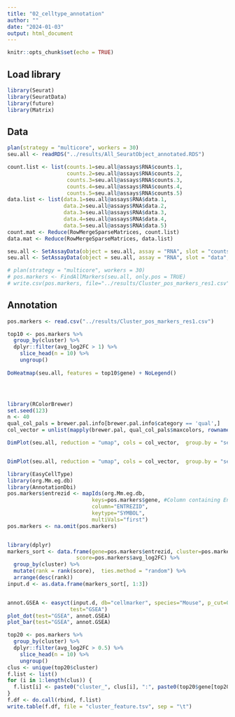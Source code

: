 ---
title: "02_celltype_annotation"
author: ""
date: "2024-01-03"
output: html_document
---

```{r setup, include=FALSE}
knitr::opts_chunk$set(echo = TRUE)
```

## Load library
```{r}
library(Seurat)
library(SeuratData)
library(future)
library(Matrix)
```


## Data
```{r}
plan(strategy = "multicore", workers = 30)
seu.all <- readRDS("../results/All_SeuratObject_annotated.RDS")

count.list <- list(counts.1=seu.all@assays$RNA$counts.1,
                   counts.2=seu.all@assays$RNA$counts.2,
                   counts.3=seu.all@assays$RNA$counts.3,
                   counts.4=seu.all@assays$RNA$counts.4,
                   counts.5=seu.all@assays$RNA$counts.5)
data.list <- list(data.1=seu.all@assays$RNA$data.1,
                  data.2=seu.all@assays$RNA$data.2,
                  data.3=seu.all@assays$RNA$data.3,
                  data.4=seu.all@assays$RNA$data.4,
                  data.5=seu.all@assays$RNA$data.5)
count.mat <- Reduce(RowMergeSparseMatrices, count.list)
data.mat <- Reduce(RowMergeSparseMatrices, data.list)

seu.all <- SetAssayData(object = seu.all, assay = "RNA", slot = "counts", new.data = count.mat)
seu.all <- SetAssayData(object = seu.all, assay = "RNA", slot = "data", new.data = data.mat)

# plan(strategy = "multicore", workers = 30)
# pos.markers <- FindAllMarkers(seu.all, only.pos = TRUE)
# write.csv(pos.markers, file="../results/Cluster_pos_markers_res1.csv")
```


## Annotation
```{r}
pos.markers <- read.csv("../results/Cluster_pos_markers_res1.csv")

top10 <- pos.markers %>%
  group_by(cluster) %>%
  dplyr::filter(avg_log2FC > 1) %>%
    slice_head(n = 10) %>%
    ungroup()
  
DoHeatmap(seu.all, features = top10$gene) + NoLegend()




library(RColorBrewer)
set.seed(123)
n <- 40
qual_col_pals = brewer.pal.info[brewer.pal.info$category == 'qual',]
col_vector = unlist(mapply(brewer.pal, qual_col_pals$maxcolors, rownames(qual_col_pals)))

DimPlot(seu.all, reduction = "umap", cols = col_vector,  group.by = "seurat_clusters", label = TRUE, label.size = 5, repel = TRUE)


DimPlot(seu.all, reduction = "umap", cols = col_vector,  group.by = "seurat_clusters", label = TRUE, label.size = 5, repel = TRUE, split.by = "Group")
```


```{r}
library(EasyCellType)
library(org.Mm.eg.db)
library(AnnotationDbi)
pos.markers$entrezid <- mapIds(org.Mm.eg.db,
                           keys=pos.markers$gene, #Column containing Ensembl gene ids
                           column="ENTREZID",
                           keytype="SYMBOL",
                           multiVals="first")
pos.markers <- na.omit(pos.markers)


library(dplyr)
markers_sort <- data.frame(gene=pos.markers$entrezid, cluster=pos.markers$cluster, 
                      score=pos.markers$avg_log2FC) %>% 
  group_by(cluster) %>% 
  mutate(rank = rank(score),  ties.method = "random") %>% 
  arrange(desc(rank)) 
input.d <- as.data.frame(markers_sort[, 1:3])


annot.GSEA <- easyct(input.d, db="cellmarker", species="Mouse", p_cut=0.3,
                    test="GSEA")
plot_dot(test="GSEA", annot.GSEA)
plot_bar(test="GSEA", annot.GSEA)

```



```{r}
top20 <- pos.markers %>%
  group_by(cluster) %>%
  dplyr::filter(avg_log2FC > 0.5) %>%
    slice_head(n = 10) %>%
    ungroup()
clus <- unique(top20$cluster)
f.list <- list()
for (i in 1:length(clus)) {
  f.list[i] <- paste0("cluster_", clus[i], ":", paste0(top20$gene[top20$cluster == clus[i]], collapse = ","))
}
f.df <- do.call(rbind, f.list)
write.table(f.df, file = "cluster_feature.tsv", sep = "\t")
```


